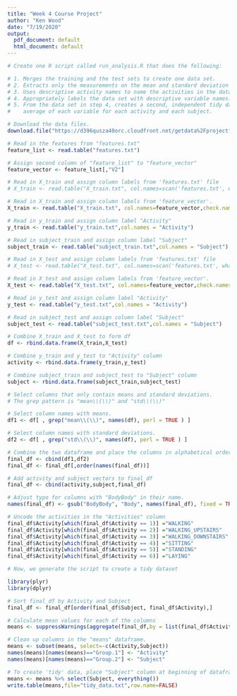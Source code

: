 ```yaml
---
title: "Week 4 Course Project"
author: "Ken Wood"
date: "7/19/2020"
output:
  pdf_document: default
  html_document: default
---
```


```r

# Create one R script called run_analysis.R that does the following:

# 1. Merges the training and the test sets to create one data set.
# 2. Extracts only the measurements on the mean and standard deviation for each measurement.
# 3. Uses descriptive activity names to name the activities in the data set
# 4. Appropriately labels the data set with descriptive variable names.
# 5. From the data set in step 4, creates a second, independent tidy data set with the 
#    average of each variable for each activity and each subject.

```

```r

# Download the data files.
download.file("https://d396qusza40orc.cloudfront.net/getdata%2Fprojectfiles%2FUCI%20HAR%20Dataset.zip","dataset.zip")
```

```r

# Read in the features from "features.txt"
feature_list <- read.table("features.txt")

# Assign second column of "feature_list" to "feature_vector"
feature_vector <- feature_list[,"V2"]

# Read in X_train and assign column labels from 'features.txt' file
# X_train <- read.table("X_train.txt", col.names=scan('features.txt', what ="", sep = "\t", quiet = TRUE),check.names = FALSE)

# Read in X_train and assign column labels from 'feature_vector'.
X_train <- read.table("X_train.txt", col.names=feature_vector,check.names = FALSE)

# Read in y_train and assign column label "Activity"
y_train <- read.table("y_train.txt",col.names = "Activity")

# Read in subject_train and assign column label "Subject"
subject_train <- read.table("subject_train.txt",col.names = "Subject")

# Read in X_test and assign column labels from 'features.txt' file
# X_test <- read.table("X_test.txt", col.names=scan('features.txt', what ="", sep = "\t", quiet = TRUE),check.names = FALSE)

# Read in X_test and assign column labels from 'feature_vector'.
X_test <- read.table("X_test.txt", col.names=feature_vector,check.names = FALSE)

# Read in y_test and assign column label "Activity"
y_test <- read.table("y_test.txt",col.names = "Activity")

# Read in subject_test and assign column label "Subject"
subject_test <- read.table("subject_test.txt",col.names = "Subject")

# Combine X_train and X_test to form df
df <- rbind.data.frame(X_train,X_test)

# Combine y_train and y_test to "Activity" column
activity <- rbind.data.frame(y_train,y_test)

# Combine subject_train and subject_test to "Subject" column
subject <- rbind.data.frame(subject_train,subject_test)
```

```r
# Select columns that only contain means and standard deviations.
# The grep pattern is "mean\\(\\)" and "std\\(\\)"

# Select column names with means.
df1 <- df[ , grep("mean\\(\\)", names(df), perl = TRUE ) ]

# Select column names with standard deviations.
df2 <- df[ , grep("std\\(\\)", names(df), perl = TRUE ) ]

# Combine the two dataframe and place the columns in alphabetical order.
final_df <- cbind(df1,df2)
final_df <- final_df[,order(names(final_df))]

# Add activity and subject vectors to final_df
final_df <- cbind(activity,subject,final_df)

# Adjust typo for columns with "BodyBody" in their name.
names(final_df) <- gsub("BodyBody", "Body", names(final_df), fixed = TRUE)

# Uncode the activities in the "Activities" column
final_df$Activity[which(final_df$Activity == 1)] ="WALKING"
final_df$Activity[which(final_df$Activity == 2)] ="WALKING_UPSTAIRS"
final_df$Activity[which(final_df$Activity == 3)] ="WALKING_DOWNSTAIRS"
final_df$Activity[which(final_df$Activity == 4)] ="SITTING"
final_df$Activity[which(final_df$Activity == 5)] ="STANDING"
final_df$Activity[which(final_df$Activity == 6)] ="LAYING"

```

```r
# Now, we generate the script to create a tidy dataset

library(plyr)
library(dplyr)

# Sort final_df by Activity and Subject
final_df <- final_df[order(final_df$Subject, final_df$Activity),]

# Calculate mean values for each of the columns
means <- suppressWarnings(aggregate(final_df,by = list(final_df$Activity,final_df$Subject),function (x) mean(as.numeric(as.character(x)))))

# Clean up columns in the "means" dataframe.
means <- subset(means, select=-c(Activity,Subject))
names(means)[names(means)=="Group.1"] <- "Activity"
names(means)[names(means)=="Group.2"] <- "Subject"

# To create 'tidy' data, place "Subject" column at beginning of dataframe.
means <- means %>% select(Subject, everything())
write.table(means,file="tidy_data.txt",row.name=FALSE)
```



